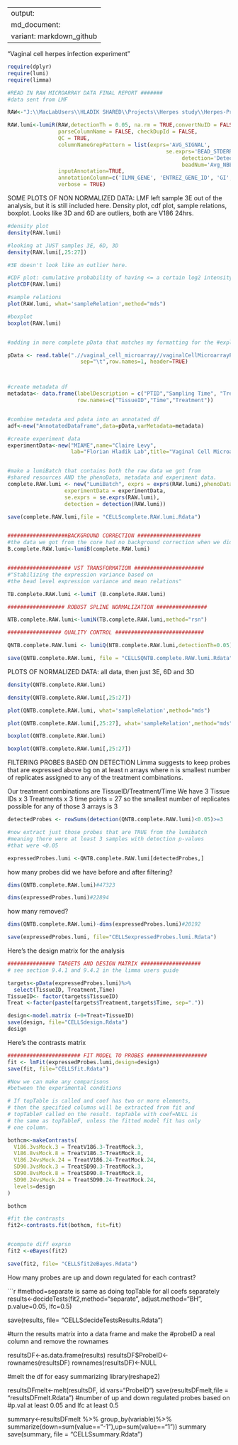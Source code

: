 
---
output:
  md_document:
    variant: markdown_github
---

"Vaginal cell herpes infection experiment"


```r
require(dplyr)
require(lumi)
require(limma)

#READ IN RAW MICROARRAY DATA FINAL REPORT #######
#data sent from LMF

RAW<-"J:\\MacLabUsers\\HLADIK SHARED\\Projects\\Herpes study\\Herpes-Project-1\\vaginal_cell_microarray\\Finalreport_HSV2_HVE MA.txt"

RAW.lumi<-lumiR(RAW,detectionTh = 0.05, na.rm = TRUE,convertNuID = FALSE, dec = '.',
                parseColumnName = FALSE, checkDupId = FALSE,
                QC = TRUE,
                columnNameGrepPattern = list(exprs='AVG_SIGNAL',
                                                  se.exprs='BEAD_STDERR',
                                                       detection='Detection Pval',
                                                       beadNum='Avg_NBEADS'),
                inputAnnotation=TRUE,
                annotationColumn=c('ILMN_GENE', 'ENTREZ_GENE_ID', 'GI', 'ACCESSION', 'SYMBOL', 'PROBE_ID', 'PROBE_START', 'PROBE_SEQUENCE', 'CHROMOSOME', 'PROBE_CHR_ORIENTATION', 'PROBE_COORDINATES'),
                verbose = TRUE)
```

SOME PLOTS OF NON NORMALIZED DATA:
LMF left sample 3E out of the analysis, but it is still included here.
 Density plot, cdf plot, sample relations, boxplot. Looks like 3D and 6D are outliers, both are V186 24hrs.
 
```r
#density plot
density(RAW.lumi)

#looking at JUST samples 3E, 6D, 3D
density(RAW.lumi[,25:27])

#3E doesn't look like an outlier here.

#CDF plot: cumulative probability of having <= a certain log2 intensity
plotCDF(RAW.lumi)

#sample relations
plot(RAW.lumi, what='sampleRelation',method="mds")

#boxplot
boxplot(RAW.lumi)


#adding in more complete pData that matches my formatting for the #explant data. 

pData <- read.table(".//vaginal_cell_microarray//vaginalCellMicroarrayPhenoData.txt",
                       sep="\t",row.names=1, header=TRUE)



#create metadata df
metadata<- data.frame(labelDescription = c("PTID","Sampling Time", "Treatment:either a virus strain or Mock."),
                      row.names=c("TissueID","Time","Treatment"))


#combine metadata and pdata into an annotated df
adf<-new("AnnotatedDataFrame",data=pData,varMetadata=metadata)

#create experiment data
experimentData<-new("MIAME",name="Claire Levy",
                    lab="Florian Hladik Lab",title="Vaginal Cell Microarray")


#make a lumiBatch that contains both the raw data we got from
#shared resources AND the phenoData, metadata and experiment data.
complete.RAW.lumi <- new("LumiBatch", exprs = exprs(RAW.lumi),phenoData = adf,
                  experimentData = experimentData,
                  se.exprs = se.exprs(RAW.lumi),
                  detection = detection(RAW.lumi))

save(complete.RAW.lumi,file = "CELLScomplete.RAW.lumi.Rdata")


###################BACKGROUND CORRECTION ####################
#the data we got from the core had no background correction when we did the explant experiment so I assume this wasn't corrected either.
B.complete.RAW.lumi<-lumiB(complete.RAW.lumi)


#################### VST TRANSFORMATION ######################
#"Stabilizing the expression variance based on
#the bead level expression variance and mean relations"

TB.complete.RAW.lumi <-lumiT (B.complete.RAW.lumi)

################## ROBUST SPLINE NORMALIZATION ################

NTB.complete.RAW.lumi<-lumiN(TB.complete.RAW.lumi,method="rsn")

################# QUALITY CONTROL ############################

QNTB.complete.RAW.lumi <- lumiQ(NTB.complete.RAW.lumi,detectionTh=0.05)

save(QNTB.complete.RAW.lumi, file = "CELLSQNTB.complete.RAW.lumi.Rdata")
```

PLOTS OF NORMALIZED DATA: all data, then just 3E, 6D and 3D


```r

density(QNTB.complete.RAW.lumi)

density(QNTB.complete.RAW.lumi[,25:27])

plot(QNTB.complete.RAW.lumi, what='sampleRelation',method="mds")

plot(QNTB.complete.RAW.lumi[,25:27], what='sampleRelation',method="mds")

boxplot(QNTB.complete.RAW.lumi)

boxplot(QNTB.complete.RAW.lumi[,25:27])
```
FILTERING PROBES BASED ON DETECTION 
 Limma suggests to keep probes that are expressed above bg on 
at least n arrays where n is smallest number of replicates assigned
to any of the treatment combinations.

Our treatment combinations are TissueID/Treatment/Time
We have 3 Tissue IDs x 3 Treatments x 3 time points = 27 so the smallest number
 of replicates possible for any of those 3 arrays is 3

```r
detectedProbes <- rowSums(detection(QNTB.complete.RAW.lumi)<0.05)>=3

#now extract just those probes that are TRUE from the lumibatch
#meaning there were at least 3 samples with detection p-values
#that were <0.05

expressedProbes.lumi <-QNTB.complete.RAW.lumi[detectedProbes,]
```

how many probes did we have before and after filtering?
```r
dims(QNTB.complete.RAW.lumi)#47323

dims(expressedProbes.lumi)#22894
```
how many removed?
```r
dims(QNTB.complete.RAW.lumi)-dims(expressedProbes.lumi)#20192

save(expressedProbes.lumi, file="CELLSexpressedProbes.lumi.Rdata")
```
Here's the design matrix for the analysis

```r
############### TARGETS AND DESIGN MATRIX ###################
# see section 9.4.1 and 9.4.2 in the limma users guide

targets<-pData(expressedProbes.lumi)%>%
  select(TissueID, Treatment,Time)
TissueID<- factor(targets$TissueID)
Treat <-factor(paste(targets$Treatment,targets$Time, sep="."))

design<-model.matrix (~0+Treat+TissueID)
save(design, file="CELLSdesign.Rdata")
design
```
Here's the contrasts matrix

```r
####################### FIT MODEL TO PROBES ###################
fit <- lmFit(expressedProbes.lumi,design=design)
save(fit, file="CELLSfit.Rdata")

#Now we can make any comparisons
#between the experimental conditions

# If topTable is called and coef has two or more elements,
# then the specified columns will be extracted from fit and
# topTableF called on the result. topTable with coef=NULL is 
# the same as topTableF, unless the fitted model fit has only
# one column.

bothcm<-makeContrasts(
  V186.3vsMock.3 = TreatV186.3-TreatMock.3,
  V186.8vsMock.8 = TreatV186.3-TreatMock.8,
  V186.24vsMock.24 = TreatV186.24-TreatMock.24,
  SD90.3vsMock.3 = TreatSD90.3-TreatMock.3,
  SD90.8vsMock.8 = TreatSD90.8-TreatMock.8,
  SD90.24vsMock.24 = TreatSD90.24-TreatMock.24,
  levels=design
)

bothcm

#fit the contrasts  
fit2<-contrasts.fit(bothcm, fit=fit)


#compute diff exprsn
fit2 <-eBayes(fit2)

save(fit2, file= "CELLSfit2eBayes.Rdata")
```

How many probes are up and down regulated for each contrast?

```r

#method=separate is same as doing topTable for all coefs separately
results<-decideTests(fit2,method="separate", adjust.method="BH",
                      p.value=0.05, lfc=0.5)

save(results, file= "CELLSdecideTestsResults.Rdata")

#turn the results matrix into a data frame and make the
#probeID a real column and remove the rownames

resultsDF<-as.data.frame(results)
resultsDF$ProbeID<-rownames(resultsDF)
rownames(resultsDF)<-NULL

#melt the df for easy summarizing
library(reshape2)

resultsDFmelt<-melt(resultsDF, id.vars="ProbeID")
save(resultsDFmelt,file = "resultsDFmelt.Rdata")
#number of up and down regulated probes based on 
#p.val at least 0.05 and lfc at least 0.5

summary<-resultsDFmelt %>%
  group_by(variable)%>%
 summarize(down=sum(value=="-1"),up=sum(value=="1"))
summary
save(summary, file = "CELLSsummary.Rdata")
